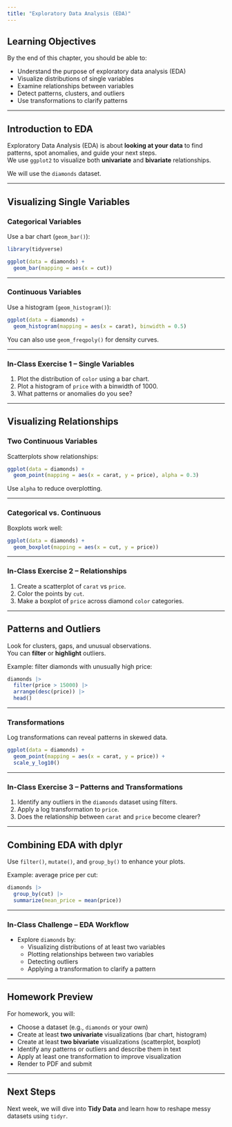 ```yaml
---
title: "Exploratory Data Analysis (EDA)"
---
```


## Learning Objectives

By the end of this chapter, you should be able to:

-   Understand the purpose of exploratory data analysis (EDA)
-   Visualize distributions of single variables
-   Examine relationships between variables
-   Detect patterns, clusters, and outliers
-   Use transformations to clarify patterns

------------------------------------------------------------------------

## Introduction to EDA

Exploratory Data Analysis (EDA) is about **looking at your data** to find patterns, spot anomalies, and guide your next steps.\
We use `ggplot2` to visualize both **univariate** and **bivariate** relationships.

We will use the `diamonds` dataset.

------------------------------------------------------------------------

## Visualizing Single Variables

### Categorical Variables

Use a bar chart (`geom_bar()`):

```r
library(tidyverse)

ggplot(data = diamonds) +
  geom_bar(mapping = aes(x = cut))
```

------------------------------------------------------------------------

### Continuous Variables

Use a histogram (`geom_histogram()`):

```r
ggplot(data = diamonds) +
  geom_histogram(mapping = aes(x = carat), binwidth = 0.5)
```

You can also use `geom_freqpoly()` for density curves.

------------------------------------------------------------------------

### In-Class Exercise 1 – Single Variables

1.  Plot the distribution of `color` using a bar chart.\
2.  Plot a histogram of `price` with a binwidth of 1000.\
3.  What patterns or anomalies do you see?

------------------------------------------------------------------------

## Visualizing Relationships

### Two Continuous Variables

Scatterplots show relationships:

```r
ggplot(data = diamonds) +
  geom_point(mapping = aes(x = carat, y = price), alpha = 0.3)
```

Use `alpha` to reduce overplotting.

------------------------------------------------------------------------

### Categorical vs. Continuous

Boxplots work well:

```r
ggplot(data = diamonds) +
  geom_boxplot(mapping = aes(x = cut, y = price))
```

------------------------------------------------------------------------

### In-Class Exercise 2 – Relationships

1.  Create a scatterplot of `carat` vs `price`.\
2.  Color the points by `cut`.\
3.  Make a boxplot of `price` across diamond `color` categories.

------------------------------------------------------------------------

## Patterns and Outliers

Look for clusters, gaps, and unusual observations.\
You can **filter** or **highlight** outliers.

Example: filter diamonds with unusually high price:

```r
diamonds |>
  filter(price > 15000) |>
  arrange(desc(price)) |>
  head()
```

------------------------------------------------------------------------

### Transformations

Log transformations can reveal patterns in skewed data.

```r
ggplot(data = diamonds) +
  geom_point(mapping = aes(x = carat, y = price)) +
  scale_y_log10()
```

------------------------------------------------------------------------

### In-Class Exercise 3 – Patterns and Transformations

1.  Identify any outliers in the `diamonds` dataset using filters.\
2.  Apply a log transformation to `price`.\
3.  Does the relationship between `carat` and `price` become clearer?

------------------------------------------------------------------------

## Combining EDA with dplyr

Use `filter()`, `mutate()`, and `group_by()` to enhance your plots.

Example: average price per cut:

```r
diamonds |>
  group_by(cut) |>
  summarize(mean_price = mean(price))
```

------------------------------------------------------------------------

### In-Class Challenge – EDA Workflow

-   Explore `diamonds` by:
    -   Visualizing distributions of at least two variables
    -   Plotting relationships between two variables
    -   Detecting outliers
    -   Applying a transformation to clarify a pattern

------------------------------------------------------------------------

## Homework Preview

For homework, you will:

-   Choose a dataset (e.g., `diamonds` or your own)\
-   Create at least **two univariate** visualizations (bar chart, histogram)\
-   Create at least **two bivariate** visualizations (scatterplot, boxplot)\
-   Identify any patterns or outliers and describe them in text\
-   Apply at least one transformation to improve visualization\
-   Render to PDF and submit

------------------------------------------------------------------------

## Next Steps

Next week, we will dive into **Tidy Data** and learn how to reshape messy datasets using `tidyr`.
